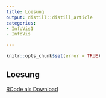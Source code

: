 ```yaml
---
title: Loesung
output: distill::distill_article
categories:
- InfoVis1
- InfoVis

---
```


```r
knitr::opts_chunk$set(error = TRUE)
```
## Loesung

[RCode als Download](Uebung.R)


```
```
